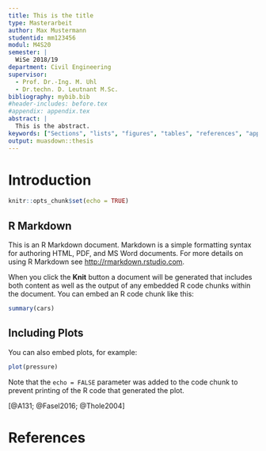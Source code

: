 ```yaml
---
title: This is the title
type: Masterarbeit
author: Max Mustermann
studentid: mm123456
modul: M4S20
semester: |
  WiSe 2018/19
department: Civil Engineering
supervisor: 
  - Prof. Dr.-Ing. M. Uhl  
  - Dr.techn. D. Leutnant M.Sc.
bibliography: mybib.bib
#header-includes: before.tex
#appendix: appendix.tex
abstract: |
  This is the abstract.
keywords: ["Sections", "lists", "figures", "tables", "references", "appendices"]
output: muasdown::thesis
---
```


# Introduction

```r
knitr::opts_chunk$set(echo = TRUE)
```

## R Markdown

This is an R Markdown document. Markdown is a simple formatting syntax for authoring HTML, PDF, and MS Word documents. For more details on using R Markdown see <http://rmarkdown.rstudio.com>.

When you click the **Knit** button a document will be generated that includes both content as well as the output of any embedded R code chunks within the document. You can embed an R code chunk like this:

```r
summary(cars)
```

## Including Plots

You can also embed plots, for example:

```r
plot(pressure)
```

Note that the `echo = FALSE` parameter was added to the code chunk to prevent printing of the R code that generated the plot.

[@A131; @Fasel2016; @Thole2004]

# References {.unnumbered}

